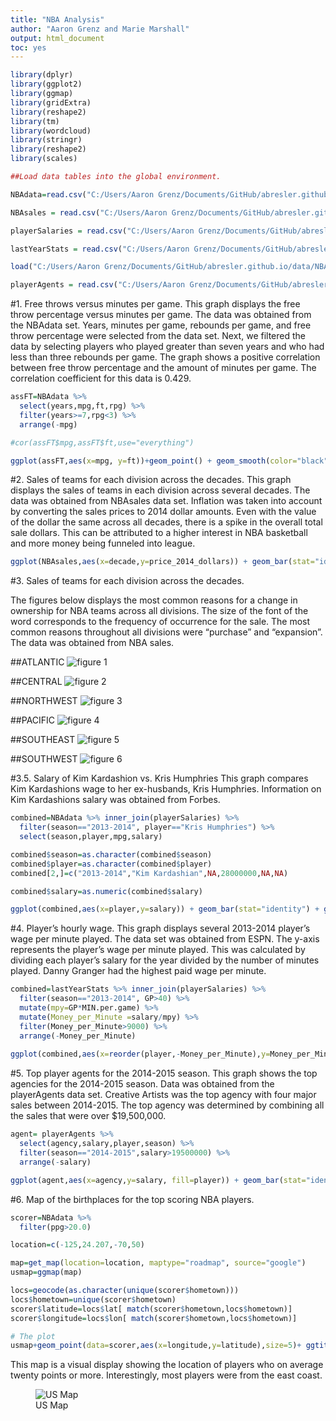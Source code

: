 ```yaml
---
title: "NBA Analysis"
author: "Aaron Grenz and Marie Marshall"
output: html_document
toc: yes
---
```


```r
library(dplyr)
library(ggplot2)
library(ggmap)
library(gridExtra)
library(reshape2)
library(tm)
library(wordcloud)
library(stringr)
library(reshape2)
library(scales)
```

```r

##Load data tables into the global environment.

NBAdata=read.csv("C:/Users/Aaron Grenz/Documents/GitHub/abresler.github.io/data/NBA/Players/NBA-ABA Birthplaces/all_data.csv")

NBAsales = read.csv("C:/Users/Aaron Grenz/Documents/GitHub/abresler.github.io/data/NBA/Franchises/Sales/final_nba_sales_history.csv")

playerSalaries = read.csv("C:/Users/Aaron Grenz/Documents/GitHub/abresler.github.io/data/NBA/Salaries/data/lists/Old/NBA Player Salaries List 2013-2019.csv")

lastYearStats = read.csv("C:/Users/Aaron Grenz/Documents/GitHub/abresler.github.io/data/NBA/2013-2014 Stats.csv")

load("C:/Users/Aaron Grenz/Documents/GitHub/abresler.github.io/data/NBA/textdataclouds/textdata.rda")

playerAgents = read.csv("C:/Users/Aaron Grenz/Documents/GitHub/abresler.github.io/data/NBA/Agents/data/Lists/Players Agents List 2013-2018.csv")

```

\newpage

#1. Free throws versus minutes per game.
This graph displays the free throw percentage versus minutes per game. The data was obtained from the NBAdata set. Years, minutes per game, rebounds per game, and free throw percentage were selected from the data set. Next, we filtered the data by selecting players who played greater than seven years and who had less than three rebounds per game. The graph shows a positive correlation between free throw percentage and the amount of minutes per game. The correlation coefficient for this data is 0.429.

```r

assFT=NBAdata %>%
  select(years,mpg,ft,rpg) %>%
  filter(years>=7,rpg<3) %>%
  arrange(-mpg)

#cor(assFT$mpg,assFT$ft,use="everything")

ggplot(assFT,aes(x=mpg, y=ft))+geom_point() + geom_smooth(color="black", se=FALSE) + ggtitle("Minutes per Game vs. Free Throws %") + xlab("Minutes per Game") + ylab("Free Throw %") + theme_bw()
```

\newpage

#2. Sales of teams for each division across the decades.
This graph displays the sales of teams in each division across several decades. The data was obtained from NBAsales data set.  Inflation was taken into account by converting the sales prices to 2014 dollar amounts.  Even with the value of the dollar the same across all decades, there is a spike in the overall total sale dollars.  This can be attributed to a higher interest in NBA basketball and more money being funneled into league.

```r

ggplot(NBAsales,aes(x=decade,y=price_2014_dollars)) + geom_bar(stat="identity") + ggtitle("Sales of Teams") + theme(legend.position="none") + facet_wrap(~division,ncol=3) + theme_bw() + xlab("Decade") + ylab("Sale Price") + theme(axis.text.x = element_text(angle=-90), axis.text.y = element_blank()) + theme(strip.text.x = element_text(colour="red"), axis.text.y = element_blank())
```

\newpage

#3. Sales of teams for each division across the decades.

The figures below displays the most common reasons for a change in ownership for NBA teams across all divisions. The size of the font of the word corresponds to the frequency of occurrence for the sale. The most common reasons throughout all divisions were "purchase" and "expansion". The data was obtained from NBA sales.

##ATLANTIC
![figure 1](Level1.png)

##CENTRAL
![figure 2](Level2.png)

##NORTHWEST
![figure 3](Level3.png)

##PACIFIC
![figure 4](Level4.png)

##SOUTHEAST
![figure 5](Level5.png)

##SOUTHWEST
![figure 6](Level6.png)

\newpage

#3.5. Salary of Kim Kardashion vs. Kris Humphries
This graph compares Kim Kardashions wage to her ex-husbands, Kris Humphries. Information on Kim Kardashions salary was obtained from Forbes.

```r

combined=NBAdata %>% inner_join(playerSalaries) %>% 
  filter(season=="2013-2014", player=="Kris Humphries") %>% 
  select(season,player,mpg,salary)

combined$season=as.character(combined$season)
combined$player=as.character(combined$player)
combined[2,]=c("2013-2014","Kim Kardashian",NA,28000000,NA,NA)

combined$salary=as.numeric(combined$salary)

ggplot(combined,aes(x=player,y=salary)) + geom_bar(stat="identity") + ggtitle("Kim Kills Kris") + theme_bw() + xlab("Famous, Rich People") + ylab("Really Big Salary") + theme(plot.title= element_text(colour="purple")) + scale_y_continuous(labels=comma)

```

\newpage

#4. Player's hourly wage.
This graph displays several 2013-2014 player's wage per minute played. The data set was obtained from ESPN. The y-axis represents the player's wage per minute played. This was calculated by dividing each player's salary for the year divided by the number of minutes played.  Danny Granger had the highest paid wage per minute.

```r

combined=lastYearStats %>% inner_join(playerSalaries) %>%
  filter(season=="2013-2014", GP>40) %>%
  mutate(mpy=GP*MIN.per.game) %>%
  mutate(Money_per_Minute =salary/mpy) %>%
  filter(Money_per_Minute>9000) %>%
  arrange(-Money_per_Minute)
  
ggplot(combined,aes(x=reorder(player,-Money_per_Minute),y=Money_per_Minute)) + geom_bar(stat="identity") + ggtitle("Player's Wage per Minute") + theme_bw() + xlab("Playa, playa, playa") + ylab("Dolla dolla per minute") + theme(plot.title= element_text(colour="blue")) + theme(axis.text.x = element_text(angle=-90, colour="red"), axis.text.y = element_text(colour="green"))

```

\newpage

#5. Top player agents for the 2014-2015 season.
This graph shows the top agencies for the 2014-2015 season. Data was obtained from the playerAgents data set. Creative Artists was the top agency with four major sales between 2014-2015. The top agency was determined by combining all the sales that were over $19,500,000.  

```r

agent= playerAgents %>%
  select(agency,salary,player,season) %>%
  filter(season=="2014-2015",salary>19500000) %>%
  arrange(-salary)

ggplot(agent,aes(x=agency,y=salary, fill=player)) + geom_bar(stat="identity") + ggtitle("Top Player Agents") + theme_bw() + xlab("Hot Agents") + ylab("Making $$$") + theme(axis.text.x = element_text(angle=-90), axis.text.y = element_text()) + scale_y_continuous(labels=comma)

```

\newpage

#6. Map of the birthplaces for the top scoring NBA players.

```r

scorer=NBAdata %>%
  filter(ppg>20.0)

location=c(-125,24.207,-70,50)

map=get_map(location=location, maptype="roadmap", source="google")
usmap=ggmap(map)

locs=geocode(as.character(unique(scorer$hometown)))
locs$hometown=unique(scorer$hometown) 
scorer$latitude=locs$lat[ match(scorer$hometown,locs$hometown)]
scorer$longitude=locs$lon[ match(scorer$hometown,locs$hometown)]

# The plot
usmap+geom_point(data=scorer,aes(x=longitude,y=latitude),size=5)+ ggtitle("Location of Top Scorers")+ xlab("Longitude") + ylab("Latitude")
```

This map is a visual display showing the location of players who on average twenty points or more. Interestingly, most players were from the east coast.

![US Map](USmap.png)
